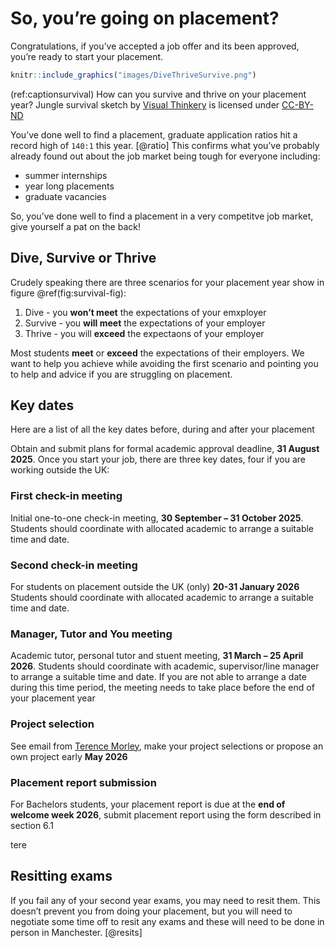 # So, you're going on placement? {#starting}
Congratulations, if you’ve accepted a job offer and its been approved, you’re ready to start your placement. 

```r
knitr::include_graphics("images/DiveThriveSurvive.png")
```
(ref:captionsurvival) How can you survive and thrive on your placement year? Jungle survival sketch by [Visual Thinkery](https://visualthinkery.com) is licensed under [CC-BY-ND](https://creativecommons.org/licenses/by-nd/4.0/)

You've done well to find a placement, graduate application ratios hit a record high of `140:1` this year. [@ratio]  This confirms what you've probably already found out about the job market being tough for everyone including:

* summer internships
* year long placements
* graduate vacancies 

So, you've done well to find a placement in a very competitve job market, give yourself a pat on the back!

## Dive, Survive or Thrive {#thrive}
Crudely speaking there are three scenarios for your placement year show in figure \@ref(fig:survival-fig):

1. Dive - you **won't meet** the expectations of your emxployer
1. Survive - you **will meet** the expectations of your employer
1. Thrive - you will **exceed** the expectaons of your employer

Most students **meet** or **exceed** the expectations of their employers. We want to help you achieve while avoiding the first scenario and pointing you to help and advice if you are struggling on placement. 

## Key dates {#keydates} 

Here are a list of all the key dates before, during and after your placement

Obtain and submit plans for formal academic approval deadline, **31 August 2025**. Once you start your job, there are three key dates, four if you are working outside the UK:


### First check-in meeting {#one}

Initial one-to-one check-in meeting, **30 September – 31 October 2025**. Students should coordinate with allocated academic to arrange a suitable time and date.

### Second check-in meeting {#two}

For students on placement outside the UK (only) **20-31 January 2026** Students should coordinate with allocated academic to arrange a suitable time and date.

### Manager, Tutor and You meeting {#three}

 Academic tutor, personal tutor and stuent meeting,  **31 March – 25 April 2026**. Students should coordinate with academic, supervisor/line manager to arrange a suitable time and date. If you are not able to arrange a date during this time period, the meeting needs to take place before the end of your placement year


### Project selection {#four}

See email from [Terence Morley](https://research.manchester.ac.uk/en/persons/terence.morley), make your project selections or propose an own project early **May 2026**


### Placement report submission {#five}

For Bachelors students, your placement report is due at the **end of welcome week 2026**, submit placement report using the form described in section 6.1


<!--## Skills audit -->


tere
<!--## Don't forget to read your email {#email} -->

## Resitting exams {#resits} 

If you fail any of your second year exams, you may need to resit them. This doesn't prevent you from doing your placement, but you will need to negotiate some time off to resit any exams and these will need to be done in person in Manchester. [@resits]